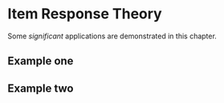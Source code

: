 # Item Response Theory

Some _significant_ applications are demonstrated in this chapter.

## Example one

## Example two
